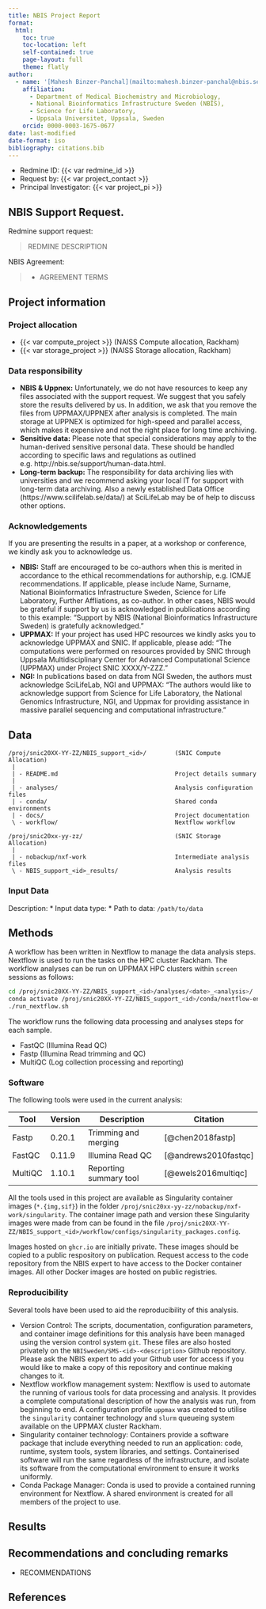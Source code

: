 ```yaml
---
title: NBIS Project Report
format:
  html:
    toc: true
    toc-location: left
    self-contained: true
    page-layout: full
    theme: flatly
author: 
  - name: '[Mahesh Binzer-Panchal](mailto:mahesh.binzer-panchal@nbis.se)'
    affiliation: 
      - Department of Medical Biochemistry and Microbiology, 
      - National Bioinformatics Infrastructure Sweden (NBIS),
      - Science for Life Laboratory,
      - Uppsala Universitet, Uppsala, Sweden
    orcid: 0000-0003-1675-0677
date: last-modified
date-format: iso
bibliography: citations.bib
---
```


* Redmine ID: {{< var redmine_id >}}
* Request by: {{< var project_contact >}}
* Principal Investigator: {{< var project_pi >}}

## NBIS Support Request.

Redmine support request:

> REDMINE DESCRIPTION

NBIS Agreement:

> - AGREEMENT TERMS

## Project information

### Project allocation

* {{< var compute_project >}} (NAISS Compute allocation, Rackham)
* {{< var storage_project >}} (NAISS Storage allocation, Rackham)

### Data responsibility

* **NBIS & Uppnex:**  Unfortunately, we do not have resources to keep any files associated with the support request. We suggest that you safely store the results delivered by us. In addition, we ask that you remove the files from UPPMAX/UPPNEX after analysis is completed. The main storage at UPPNEX is optimized for high-speed and parallel access, which makes it expensive and not the right place for long time archiving.
* **Sensitive data:** Please note that special considerations may apply to the human-derived sensitive personal data. These should be handled according to specific laws and regulations as outlined e.g. http://nbis.se/support/human-data.html.
* **Long-term backup:** The responsibility for data archiving lies with universities and we recommend asking your local IT for support with long-term data archiving. Also a newly established Data Office (https://www.scilifelab.se/data/) at SciLifeLab may be of help to discuss other options.

### Acknowledgements

If you are presenting the results in a paper, at a workshop or conference, we kindly ask you to acknowledge us.

* **NBIS:** Staff are encouraged to be co-authors when this is merited in accordance to the ethical recommendations for authorship, e.g. ICMJE recommendations. If applicable, please include Name, Surname, National Bioinformatics Infrastructure Sweden, Science for Life Laboratory, Further Affliations, as co-author. In other cases, NBIS would be grateful if support by us is acknowledged in publications according to this example: "Support by NBIS (National Bioinformatics Infrastructure Sweden) is gratefully acknowledged."
* **UPPMAX:** If your project has used HPC resources we kindly asks you to acknowledge UPPMAX and SNIC. If applicable, please add: "The computations were performed on resources provided by SNIC through Uppsala Multidisciplinary Center for Advanced Computational Science (UPPMAX) under Project SNIC XXXX/Y-ZZZ."
* **NGI:** In publications based on data from NGI Sweden, the authors must acknowledge SciLifeLab, NGI and UPPMAX: "The authors would like to acknowledge support from Science for Life Laboratory, the National Genomics Infrastructure, NGI, and Uppmax for providing assistance in massive parallel sequencing and computational infrastructure."

## Data

```
/proj/snic20XX-YY-ZZ/NBIS_support_<id>/        (SNIC Compute Allocation)
 |
 | - README.md                                 Project details summary
 |
 | - analyses/                                 Analysis configuration files
 | - conda/                                    Shared conda environments
 | - docs/                                     Project documentation
 \ - workflow/                                 Nextflow workflow

/proj/snic20xx-yy-zz/                          (SNIC Storage Allocation)
 |
 | - nobackup/nxf-work                         Intermediate analysis files
 \ - NBIS_support_<id>_results/                Analysis results
```

### Input Data

Description:
* Input data type:
    * Path to data: `/path/to/data`

## Methods

A workflow has been written in Nextflow to manage the data analysis steps.
Nextflow is used to run the tasks on the HPC cluster Rackham.
The workflow analyses can be run on UPPMAX HPC clusters within `screen` sessions
as follows:

```bash
cd /proj/snic20XX-YY-ZZ/NBIS_support_<id>/analyses/<date>_<analysis>/
conda activate /proj/snic20XX-YY-ZZ/NBIS_support_<id>/conda/nextflow-env
./run_nextflow.sh
```

The workflow runs the following data processing and analyses steps for each sample.

- FastQC (Illumina Read QC)
- Fastp (Illumina Read trimming and QC)
- MultiQC (Log collection processing and reporting)

### Software

The following tools were used in the current analysis:

| Tool        | Version    | Description | Citation   |
| ----------- | ---------- | ------------------------------------ | ---------- |
| Fastp |  0.20.1 | Trimming and merging | [@chen2018fastp] |
| FastQC | 0.11.9 | Illumina Read QC | [@andrews2010fastqc] |
| MultiQC | 1.10.1 | Reporting summary tool | [@ewels2016multiqc] |

All the tools used in this project are available as Singularity container
images (`*.{img,sif}`) in the folder
`/proj/snic20xx-yy-zz/nobackup/nxf-work/singularity`. The container
image path and version these Singularity images were made from
can be found in the file
`/proj/snic20XX-YY-ZZ/NBIS_support_<id>/workflow/configs/singularity_packages.config`.

Images hosted on `ghcr.io` are initially private. These images should be
copied to a public respository on publication.
Request access to the code repository from the NBIS expert to
have access to the Docker container images. All other Docker images
are hosted on public registries.

### Reproducibility

Several tools have been used to aid the reproducibility of this analysis.

- Version Control: The scripts, documentation, configuration parameters,
and container image definitions for this analysis have been managed
using the version control system `git`. These files are also hosted
privately on the `NBISweden/SMS-<id>-<description>` Github repository. Please
ask the NBIS expert to add your Github user for access if you would like
to make a copy of this repository and continue making changes to it.
- Nextflow workflow management system: Nextflow is used to automate
the running of various tools for data processing and analysis. It
provides a complete computational description of how the analysis
was run, from beginning to end. A configuration profile
`uppmax` was created to utilise the `singularity` container technology
and `slurm` queueing system available on the UPPMAX cluster Rackham.
- Singularity container technology: Containers provide a software
package that include everything needed to run an application: code,
runtime, system tools, system libraries, and settings. Containerised
software will run the same regardless of the infrastructure, and
isolate its software from the computational environment to ensure
it works uniformly.
- Conda Package Manager: Conda is used to provide a contained running
environment for Nextflow. A shared environment is created for all
members of the project to use.

## Results

## Recommendations and concluding remarks

* RECOMMENDATIONS

## References
